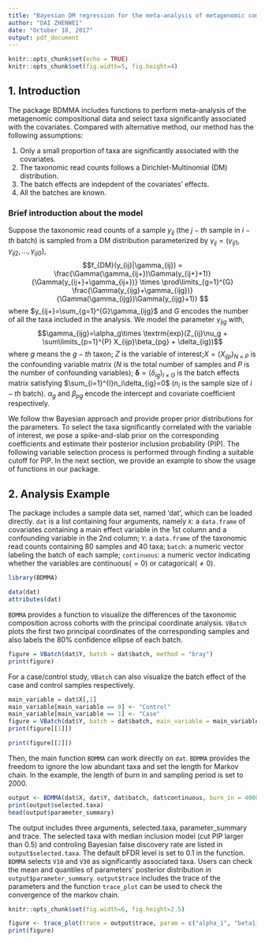 ---
title: "Bayesian DM regression for the meta-analysis of metagenomic compositional data"
author: "DAI ZHENWEI"
date: "October 18, 2017"
output: pdf_document
---

```{r setup, include=FALSE}
knitr::opts_chunk$set(echo = TRUE)
knitr::opts_chunk$set(fig.width=5, fig.height=4) 
```

## 1. Introduction

The package BDMMA includes functions to perform meta-analysis of the metagenomic compositional data and select taxa significantly associated with the covariates. Compared with alternative method, our method has the following assumptions:

1. Only a small proportion of taxa are significantly associated with the covariates. 
2. The taxonomic read counts follows a Dirichlet-Multinomial (DM) distribution. 
3. The batch effects are indepdent of the covariates' effects. 
4. All the batches are known.

### Brief introduction about the model
Suppose the taxonomic read counts of a sample $y_{ij}$ (the $j-th$ sample in $i-th$ batch) is sampled from a DM distribution parameterized by $\gamma_{ij}=(\gamma_{ij1},\gamma_{ij2},...,\gamma_{ijG})$,
$$f_{DM}(y_{ij}|\gamma_{ij}) = \frac{\Gamma(\gamma_{ij+})\Gamma(y_{ij+}+1)}{\Gamma(y_{ij+}+\gamma_{ij+})} \times \prod\limits_{g=1}^{G} \frac{\Gamma(y_{ijg}+\gamma_{ijg})}{\Gamma(\gamma_{ijg})\Gamma(y_{ijg}+1)} $$
where $y_{ij+}=\sum_{g=1}^{G}\gamma_{ijg}$ and $G$ encodes the number of all the taxa included in the analysis. We model the parameter $\gamma_{ijg}$ with,
$$\gamma_{ijg}=\alpha_g\times \textrm{exp}(Z_{ij}\nu_g + \sum\limits_{p=1}^{P} X_{ijp}\beta_{pg} + \delta_{ig})$$
where $g$ means the $g-th$ taxon; $Z$ is the variable of interest;$X=(X_{ijp})_{N \times P}$ is the confounding variable matrix ($N$ is the total number of samples and $P$ is the number of confounding variables); $\boldsymbol\delta=(\delta_{ig})_{I \times G}$ is the batch effects matrix satisfying $\sum_{i=1}^{I}n_i\delta_{ig}=0$ ($n_i$ is the sample size of $i-th$ batch). $\alpha_g$ and $\beta_{pg}$ encode the intercept and covariate coefficient respectively. 

We follow thw Bayesian approach and provide proper prior distributions for the parameters. To select the taxa significantly correlated with the variable of interest, we pose a spike-and-slab prior on the corresponding coefficients and estimate their posterior inclusion probability (PIP). The following variable selection process is performed through finding a suitable cutoff for PIP. In the next section, we provide an example to show the usage of functions in our package. 


## 2. Analysis Example

The package includes a sample data set, named 'dat', which can be loaded directly. `dat` is a list containing four arguments, namely `X`: a `data.frame` of covariates containing a main effect variable in the 1st column and a confounding variable in the 2nd column; `Y`: a `data.frame` of the taxonomic read counts containing 80 samples and 40 taxa; `batch`: a numeric vector labeling the batch of each sample; `continuous`: a numeric vector indicating whether the variables are continuous($=0$) or catagorical($\neq 0$).  
```{r results='hide', message=FALSE, warning=FALSE}
library(BDMMA)
```
```{r BDMMA, echo=T}
data(dat)
attributes(dat)
```


`BDMMA` provides a function to visualize the differences of the taxonomic composition across cohorts with the principal coordinate analysis. `VBatch` plots the first two principal coordinates of the corresponding samples and also labels the 80% confidence ellipse of each batch. 

```{r, echo=TRUE}
figure = VBatch(dat$Y, batch = dat$batch, method = "bray")
print(figure)
```

For a case/control study, `VBatch` can also visualize the batch effect of the case and control samples respectively.
```{r, echo=TRUE}
main_variable = dat$X[,1]
main_variable[main_variable == 0] <- "Control"
main_variable[main_variable == 1] <- "Case"
figure = VBatch(dat$Y, batch = dat$batch, main_variable = main_variable, method = "bray")
print(figure[[1]])
```

```{r, echo=TRUE}
print(figure[[2]])
```

Then, the main function `BDMMA` can work directly on `dat`. `BDMMA` provides the freedom to ignore the low abundant taxa and set the length for Markov chain. In the example, the length of burn in and sampling period is set to 2000.

```{r, echo=TRUE}
output <- BDMMA(dat$X, dat$Y, dat$batch, dat$continuous, burn_in = 4000, sample_period = 4000)
print(output$selected.taxa)
head(output$parameter_summary)
```

The output includes three arguments, selected.taxa, parameter_summary and trace. The selected taxa with median inclusion model (cut PIP larger than 0.5) and controling Bayesian false discovery rate are listed in `output$selected.taxa`. The default bFDR level is set to 0.1 in the function. `BDMMA` selects `V10` and `V30` as significantly associated taxa. Users can check the mean and quantiles of parameters' posterior distribution in `output$parameter_summary`. `output$trace` includes the trace of the parameters and the function `trace_plot` can be used to check the convergence of the markov chain.
```{r, include=FALSE}
knitr::opts_chunk$set(fig.width=6, fig.height=2.5) 
```

```{r, echo=TRUE}
figure <- trace_plot(trace = output$trace, param = c("alpha_1", "beta1_10"))
print(figure)
```

















